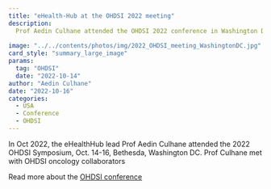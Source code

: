 ```yaml
---
title: "eHealth-Hub at the OHDSI 2022 meeting"
description: 
  Prof Aedin Culhane attended the OHDSI 2022 conference in Washington DC
 
image: "../../contents/photos/img/2022_OHDSI_meeting_WashingtonDC.jpg"
card_style: "summary_large_image"
params:
  tag: "OHDSI"
  date: "2022-10-14"
author: "Aedin Culhane"
date: "2022-10-16"
categories:
  - USA
  - Conference
  - OHDSI
---
```


In Oct 2022, the eHealthHub lead Prof Aedin Culhane attended the 2022 OHDSI Symposium, Oct. 14-16, Bethesda, Washington DC. Prof Culhane met with OHDSI oncology collaborators

Read more about the [OHDSI conference](https://ohdsi.org/ohdsi2022symposium/)
